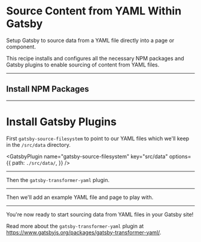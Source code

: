 # Source Content from YAML Within Gatsby

Setup Gatsby to source data from a YAML file directly into a page or component.

This recipe installs and configures all the necessary NPM packages and Gatsby plugins to enable sourcing of content from YAML files.

---

## Install NPM Packages

<NPMPackage name="gatsby-source-filesystem" />

<NPMPackage name="gatsby-transformer-yaml" />

---

# Install Gatsby Plugins

First `gatsby-source-filesystem` to point to our YAML files which we'll keep in the `/src/data` directory.

<GatsbyPlugin
  name="gatsby-source-filesystem"
  key="src/data"
  options={{
    path: `./src/data/`,
  }}
/>

---

Then the `gatsby-transformer-yaml` plugin.

<GatsbyPlugin name="gatsby-transformer-yaml" />

---

Then we'll add an example YAML file and page to play with.

<File
  path="src/pages/test-page.js"
  content="https://gist.githubusercontent.com/duffn/5c3d76ff15b373af191f0d46b8ed1ff6/raw/7f1f3426da4a050e6bf96b785e054984050e0000/test-page.js"
/>

<File
  path="src/data/test-data.yaml"
  content="https://gist.githubusercontent.com/duffn/5c3d76ff15b373af191f0d46b8ed1ff6/raw/f7d5d895aad9d7f647ae22f5f6a88d61255ae790/test-data.yaml"
/>

---

You're now ready to start sourcing data from YAML files in your Gatsby site!

Read more about the `gatsby-transformer-yaml` plugin at https://www.gatsbyjs.org/packages/gatsby-transformer-yaml/.
